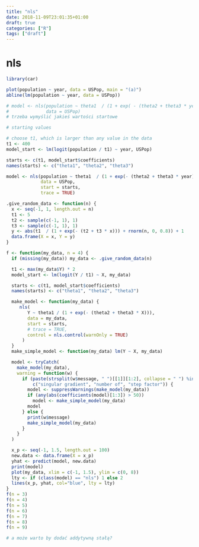 ```yaml
---
title: "nls"
date: 2018-11-09T23:01:35+01:00
draft: true
categories: ["R"]
tags: ["draft"]
---
```

# nls

```r
library(car)

plot(population ~ year, data = USPop, main = "(a)")
abline(lm(population ~ year, data = USPop))

# model <- nls(population ~ theta1  / (1 + exp( - (theta2 + theta3 * year))),
#              data = USPop)
# trzeba wymyślić jakieś wartości startowe

# starting values

# choose t1, which is larger than any value in the data
t1 <- 400
model_start <- lm(logit(population / t1) ~ year, USPop)

starts <- c(t1, model_start$coefficients)
names(starts) <- c("theta1", "theta2", "theta3")

model <- nls(population ~ theta1  / (1 + exp(- (theta2 + theta3 * year))),
             data = USPop,
             start = starts,
             trace = TRUE)

.give_random_data <- function(n) {
  x <- seq(-1, 1, length.out = n)
  t1 <- 5
  t2 <- sample(c(-1, 1), 1)
  t3 <- sample(c(-1, 1), 1)
  y <- abs(t1  / (1 + exp(- (t2 + t3 * x))) + rnorm(n, 0, 0.8)) + 1
  data.frame(X = x, Y = y)
}

f <- function(my_data, n = 4) {
  if (missing(my_data)) my_data <- .give_random_data(n)

  t1 <- max(my_data$Y) * 2
  model_start <- lm(logit(Y / t1) ~ X, my_data)

  starts <- c(t1, model_start$coefficients)
  names(starts) <- c("theta1", "theta2", "theta3")

  make_model <- function(my_data) {
     nls(
        Y ~ theta1 / (1 + exp(- (theta2 + theta3 * X))),
        data = my_data,
        start = starts,
        # trace = TRUE,
        control = nls.control(warnOnly = TRUE)
      )
  }
  make_simple_model <- function(my_data) lm(Y ~ X, my_data)

  model <- tryCatch(
    make_model(my_data),
    warning = function(w) {
      if (paste(strsplit(w$message, " ")[[1]][1:2], collapse = " ") %in%
          c("singular gradient", "number of", "step factor")) {
        model <- suppressWarnings(make_model(my_data))
        if (any(abs(coefficients(model)[1:3]) > 50))
          model <- make_simple_model(my_data)
        model
      } else {
        print(w$message)
        make_simple_model(my_data)
      }
    }
  )

  x_p <- seq(-1, 1.5, length.out = 100)
  new.data <- data.frame(X = x_p)
  yhat <- predict(model, new.data)
  print(model)
  plot(my_data, xlim = c(-1, 1.5), ylim = c(0, 8))
  lty <- if (class(model) == "nls") 1 else 2
  lines(x_p, yhat, col="blue", lty = lty)
}
f(n = 3)
f(n = 4)
f(n = 5)
f(n = 6)
f(n = 7)
f(n = 8)
f(n = 9)

# a może warto by dodać addytywną stałą?
```
